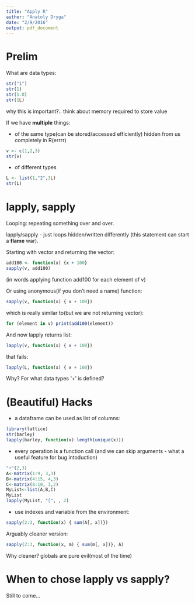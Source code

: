 ```yaml
---
title: "Apply R"
author: "Anatoly Dryga"
date: "2/9/2016"
output: pdf_document
---
```


# Prelim

What are data types:

```r
str("1")
str(1)
str(1.0)
str(1L)
```

why this is important?.. think about memory required to store value

If we have __multiple__ things:

* of the same type(can be stored/accessed efficiently)
hidden from us completely in R(errrr)

```r
v <- c(1,2,3)
str(v)
```

* of different types

```r
L <- list(1,"2",3L)
str(L)
```

# lapply, sapply

Looping: repeating something over and over.

lapply/sapply  - just loops hidden/written differently
(this statement can start a **flame** war).

Starting with vector and returning the vector:

```r
add100 <- function(x) {x + 100}
sapply(v, add100)
```
(in words applying function add100 for each element of v)

Or using anonymous(if you don't need a name) function:
```r
sapply(v, function(x) { x + 100})
```

which is really similar to(but we are not returning vector):
```r
for (element in v) print(add100(element))
```

And now lapply returns list:
```r
lapply(v, function(x) { x + 100})
```

that fails:

```r
lapply(L, function(x) { x + 100})
```
Why? For what data types '+' is defined?

# (Beautiful) Hacks

* a dataframe can be used as list of columns:

```r
library(lattice)
str(barley)
lapply(barley, function(x) length(unique(x)))
```

* every operation is a function call
(and we can skip arguments - what a useful feature for bug intoduction)

```r
"+"(2,3)
A<-matrix(1:9, 3,3)
B<-matrix(4:15, 4,3)
C<-matrix(8:10, 3,2)
MyList<-list(A,B,C)
MyList
lapply(MyList, "[", , 2)
```

* use indexes and variable from the environment:

```r
sapply(2:3, function(x) { sum(A[, x])})
```

Arguably cleaner version:

```r
sapply(2:3, function(x, m) { sum(m[, x])}, A)
```

Why cleaner? globals are pure evil(most of the time)

# When to chose lapply vs sapply?

Still to come...







